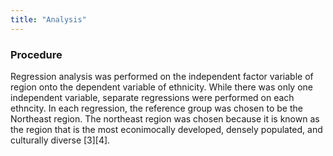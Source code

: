 ---
title: "Analysis"
---

### Procedure
Regression analysis was performed on the independent factor variable of region onto the dependent variable of ethnicity.  While there was only one independent variable, separate regressions were performed on each ethncity.  In each regression, the reference group was chosen to be the Northeast region.  The northeast region was chosen because it is known as the region that is the most econimocally developed, densely populated, and culturally diverse [3][4].